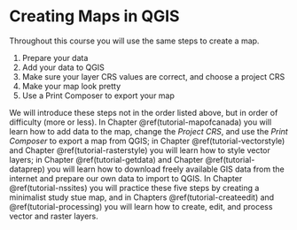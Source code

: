 
# Creating Maps in QGIS

Throughout this course you will use the same steps to create a map.

1. Prepare your data
2. Add your data to QGIS
3. Make sure your layer CRS values are correct, and choose a project CRS
4. Make your map look pretty
5. Use a Print Composer to export your map

We will introduce these steps not in the order listed above, but in order of difficulty (more or less). In Chapter \@ref(tutorial-mapofcanada) you will learn how to add data to the map, change the _Project CRS_, and use the _Print Composer_ to export a map from QGIS; in Chapter \@ref(tutorial-vectorstyle) and Chapter \@ref(tutorial-rasterstyle) you will learn how to style vector layers; in Chapter \@ref(tutorial-getdata) and Chapter \@ref(tutorial-dataprep) you will learn how to download freely available GIS data from the internet and prepare our own data to import to QGIS. In Chapter \@ref(tutorial-nssites) you will practice these five steps by creating a minimalist study stue map, and in Chapters \@ref(tutorial-createedit) and \@ref(tutorial-processing) you will learn how to create, edit, and process vector and raster layers.
